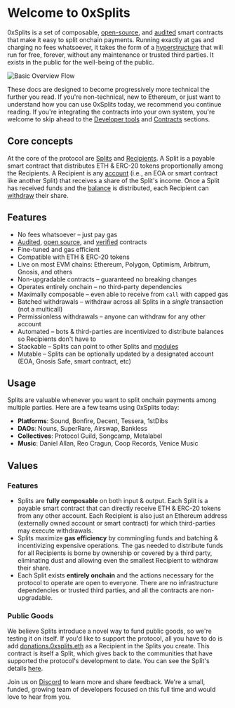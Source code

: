 # Welcome to 0xSplits

0xSplits is a set of composable,
[open-source](https://etherscan.io/address/0x2ed6c4b5da6378c7897ac67ba9e43102feb694ee#code),
and
[audited](https://github.com/0xSplits/splits-contracts/blob/main/audit/0xSplits_A-1.pdf)
smart contracts that make it easy to split onchain payments. Running exactly at
gas and charging no fees whatsoever, it takes the form of a
[hyperstructure](https://jacob.energy/hyperstructures.html) that will run for
free, forever, without any maintenance or trusted third parties. It exists in
the public for the well-being of the public.

![Basic Overview Flow](/intro-flow.png)

These docs are designed to become progressively more technical the further you
read. If you're non-technical, new to Ethereum, or just want to understand how
you can use 0xSplits today, we recommend you continue reading. If you're
integrating the contracts into your own system, you're welcome to skip ahead to
the [Developer tools](/dev) and [Contracts](/contracts) sections.

## Core concepts

At the core of the protocol are [Splits](/core-concepts/#split) and
[Recipients](/core-concepts/#recipient). A Split is a payable smart contract
that distributes ETH & ERC-20 tokens proportionally among the Recipients. A
Recipient is any [account](https://ethereum.org/en/developers/docs/accounts/)
(i.e., an EOA or smart contract like another Split) that receives a share of the
Split's income. Once a Split has received funds and the
[balance](/core-concepts/#balance) is distributed, each Recipient can
[withdraw](/getstarted/withdraw) their share.

## Features

- No fees whatsoever – just pay gas
- [Audited](https://github.com/0xSplits/splits-contracts/blob/main/audit/0xSplits_A-1.pdf),
  [open source](https://github.com/0xSplits/splits-contracts), and
  [verified](https://etherscan.io/address/0x2ed6c4b5da6378c7897ac67ba9e43102feb694ee#code)
  contracts
- Fine-tuned and gas efficient
- Compatible with ETH & ERC-20 tokens
- Live on most EVM chains: Ethereum, Polygon, Optimism, Arbitrum, Gnosis, and
  others
- Non-upgradable contracts – guaranteed no breaking changes
- Operates entirely onchain – no third-party dependencies
- Maximally composable – even able to receive from `call` with capped gas
- Batched withdrawals – withdraw across all Splits in a _single_ transaction
  (not a multicall)
- Permissionless withdrawals – anyone can withdraw for any other account
- Automated – bots & third-parties are incentivized to distribute balances so
  Recipients don't have to
- Stackable – Splits can point to other Splits and [modules](/modules/overview)
- Mutable – Splits can be optionally updated by a designated account (EOA,
  Gnosis Safe, smart contract, etc)

## Usage

Splits are valuable whenever you want to split onchain payments among multiple
parties. Here are a few teams using 0xSplits today:

- **Platforms**: Sound, Bonfire, Decent, Tessera, 1stDibs
- **DAOs**: Nouns, SuperRare, Airswap, Bankless
- **Collectives**: Protocol Guild, Songcamp, Metalabel
- **Music**: Daniel Allan, Reo Cragun, Coop Records, Venice Music

## Values

### Features

- Splits are **fully composable** on both input & output. Each Split is a
  payable smart contract that can directly receive ETH & ERC-20 tokens from any
  other account. Each Recipient is also just an Ethereum address (externally
  owned account or smart contract) for which third-parties may execute
  withdrawals.
- Splits maximize **gas efficiency** by commingling funds and batching &
  incentivizing expensive operations. The gas needed to distribute funds for all
  Recipients is borne by ownership or covered by a third party, eliminating dust
  and allowing even the smallest Recipient to withdraw their share.
- Each Split exists **entirely onchain** and the actions necessary for the
  protocol to operate are open to everyone. There are no infrastructure
  dependencies or trusted third parties, and all the contracts are
  non-upgradable.

### Public Goods

We believe Splits introduce a novel way to fund public goods, so we're testing
it on itself. If you'd like to support the protocol, all you have to do is add
[donations.0xsplits.eth](https://etherscan.io/address/0xF8843981e7846945960f53243cA2Fd42a579f719)
as a Recipient in the Splits you create. This contract is itself a Split, which
gives back to the communities that have supported the protocol's development to
date. You can see the Split's details
[here](https://app.0xsplits.xyz/splits/0xF8843981e7846945960f53243cA2Fd42a579f719/).

Join us on [Discord](https://chat.0xsplits.xyz/) to learn more and share
feedback. We're a small, funded, growing team of developers focused on this full
time and would love to hear from you.
